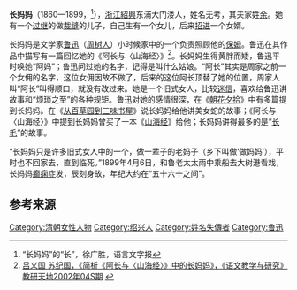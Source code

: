 {{Infobox person
| 姓名     = 長媽媽
| 圖像     = 
| 圖像替代 = 
| 圖像說明 = 
| 出生名   = 
| 出生日期 = 1860年
| 出生地點 = <!--無旗-->[[大清|大清]]
| 逝世日期 = 1899年4月6日
| 逝世地點 = {{QING}}
| death_cause=[[癲癇症|癲癇症]]
| 國籍     = {{QING}}
| 別名     = 阿長
| 職業     = 
| 活躍時期 = 
| 知名原因 = [[魯迅|魯迅]]保母
| 知名作品 = 
| ethnicity=[[漢族|漢族]]
| home_town={{QING}}[[浙江省_(清)|浙江省]][[紹興府|紹興府]]
}}
'''长妈妈'''（1860—1899，{{標音|字=長|拼音=Cháng|注音=ㄔㄤˊ}}<ref>“长妈妈”的“长”，徐广胜，语言文字报</ref>{{Better source|reason=此處原本引用360doc為來源，為不可靠來源，可從歷史紀錄找到原來源|date=2019年5月}}），[[浙江省_(清)|浙江]][[紹興府|紹興]]东浦大门溇人，姓名无考，其夫家姓[[余姓|余]]。她有一个[[过继|过继]]的做[[裁缝|裁缝]]的儿子，自己生有一个女儿，后来[[入赘|招进]]一个女婿。

长妈妈是文学家[[鲁迅|鲁迅]]（[[周树人|周树人]]）小时候家中的一个负责照顾他的[[保姆|保姆]]。鲁迅在其作品中描写有一篇回忆她的《阿长与〈山海经〉》<ref>[http://www.pep.com.cn/czyw/jszx/fxj/bs/dedy/6/201005/t20100511_645609.htm  吕义国 苏纪国，《简析《阿长与〈山海经〉》中的长妈妈》，《语文教学与研究》教研天地2002年04S期] {{webarchive|url=https://web.archive.org/web/20101001045754/http://www.pep.com.cn/czyw/jszx/fxj/bs/dedy/6/201005/t20100511_645609.htm |date=2010-10-01 }}</ref>。长妈妈生得黄胖而矮，鲁迅平时唤她“阿妈”；鲁迅问过她的名字，记得是叫什么姑娘。“阿长”其实是周家之前一个女佣的名字，这位女佣因故不做了，后来的这位阿长顶替了她的位置，周家人叫“阿长”叫得顺口，就没有改过来。她是一个旧式女人，比较[[迷信|迷信]]，喜欢给鲁迅讲故事和“烦琐之至”的各种规矩。鲁迅对她的感情很深，在《[[朝花夕拾_(鲁迅)|朝花夕拾]]》中有多篇提到长妈妈。在《[[从百草园到三味书屋|从百草园到三味书屋]]》说长妈妈给他讲美女蛇的故事；《阿长与〈山海经〉》中提到长妈妈曾买了一本《[[山海经|山海经]]》给他；长妈妈讲得最多的是“[[太平天国|长毛]]”的故事。

“长妈妈只是许多旧式女人中的一个，做一辈子的老妈子（乡下叫做‘做妈妈’），平时也不回家去，直到临死。”1899年4月6日，和鲁老太太雨中乘船去大树港看戏，长妈妈[[癫痫|癫痫症]]发，辰刻身故，年纪大约在“五十六十之间”。

==参考来源==
{{reflist}}

{{DEFAULTSORT:Z}}
[[Category:清朝女性人物|Category:清朝女性人物]]
[[Category:绍兴人|Category:绍兴人]]
[[Category:姓名失傳者|Category:姓名失傳者]]
[[Category:鲁迅|Category:鲁迅]]